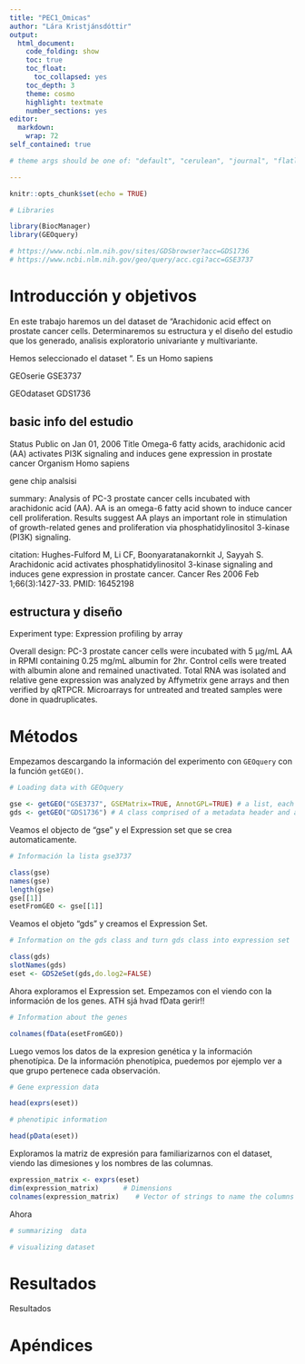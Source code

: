 ```yaml
---
title: "PEC1_Omicas"
author: "Lára Kristjánsdóttir"
output:
  html_document:
    code_folding: show
    toc: true
    toc_float:
      toc_collapsed: yes
    toc_depth: 3
    theme: cosmo
    highlight: textmate
    number_sections: yes
editor: 
  markdown: 
    wrap: 72
self_contained: true

# theme args should be one of: "default", "cerulean", "journal", "flatly", "darkly", "readable", "spacelab", "united", "cosmo", "lumen", "paper", "sandstone", "simplex", "yeti"

---
```



```r
knitr::opts_chunk$set(echo = TRUE)
```

```r
# Libraries

library(BiocManager)
library(GEOquery)
```

```r


# https://www.ncbi.nlm.nih.gov/sites/GDSbrowser?acc=GDS1736
# https://www.ncbi.nlm.nih.gov/geo/query/acc.cgi?acc=GSE3737

```


# Introducción y objetivos
En este trabajo haremos un  del dataset de "Arachidonic acid effect on prostate cancer cells. Determinaremos su estructura y el diseño del estudio que los generado, analisis exploratorio univariante y multivariante. 

Hemos seleccionado el dataset ". Es un 
Homo sapiens

GEOserie GSE3737

GEOdataset GDS1736

## basic info del estudio
Status 	Public on Jan 01, 2006
Title 	Omega-6 fatty acids, arachidonic acid (AA) activates PI3K signaling and induces gene expression in prostate cancer
Organism 	Homo sapiens

gene chip analsisi


summary: 
Analysis of PC-3 prostate cancer cells incubated with arachidonic acid (AA). AA is an omega-6 fatty acid shown to induce cancer cell proliferation. Results suggest AA plays an important role in stimulation of growth-related genes and proliferation via phosphatidylinositol 3-kinase (PI3K) signaling.

citation:     Hughes-Fulford M, Li CF, Boonyaratanakornkit J, Sayyah S. Arachidonic acid activates phosphatidylinositol 3-kinase signaling and induces gene expression in prostate cancer. Cancer Res 2006 Feb 1;66(3):1427-33. PMID: 16452198

## estructura y diseño 


Experiment type: 	Expression profiling by array

Overall design: 	PC-3 prostate cancer cells were incubated with 5 µg/mL AA in RPMI containing 0.25 mg/mL albumin for 2hr. Control cells were treated with albumin alone and remained unactivated. Total RNA was isolated and relative gene expression was analyzed by Affymetrix gene arrays and then verified by qRTPCR. Microarrays for untreated and treated samples were done in quadruplicates. 

# Métodos

Empezamos descargando la información del experimento con `GEOquery` con la función `getGEO()`. 
```r
# Loading data with GEOquery

gse <- getGEO("GSE3737", GSEMatrix=TRUE, AnnotGPL=TRUE) # a list, each of which elements is an expressionSet
gds <- getGEO("GDS1736") # A class comprised of a metadata header and a GEODataTable
```

Veamos el objecto de "gse" y el Expression set que se crea automaticamente.
```r
# Información la lista gse3737

class(gse)
names(gse)
length(gse)
gse[[1]]
esetFromGEO <- gse[[1]]

```
Veamos el objeto "gds" y creamos el Expression Set. 

```r
# Information on the gds class and turn gds class into expression set

class(gds)
slotNames(gds)
eset <- GDS2eSet(gds,do.log2=FALSE)

```
Ahora exploramos el Expression set. Empezamos con el viendo  con la información de los genes. ATH sjá hvad fData gerir!!
```r
# Information about the genes

colnames(fData(esetFromGEO))

```
Luego vemos los datos de la expresion genética y la información phenotípica. De la información phenotípica, puedemos por ejemplo ver a que grupo pertenece cada observación.
```r
# Gene expression data

head(exprs(eset)) 
```


```r
# phenotipic information

head(pData(eset)) 
```

Exploramos la matriz de expresión para familiarizarnos con el dataset, viendo las dimesiones y los nombres de las columnas. 

```r

expression_matrix <- exprs(eset)
dim(expression_matrix)      # Dimensions
colnames(expression_matrix)    # Vector of strings to name the columns
```
Ahora
```r
# summarizing  data

```

```r
# visualizing dataset

```


# Resultados
Resultados

# Apéndices

```r
```